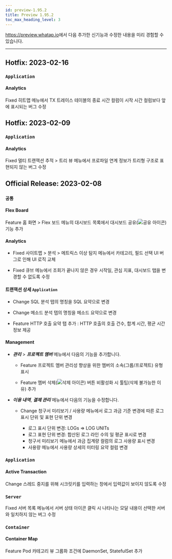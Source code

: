 ```yaml
---
id: preview-1.95.2
title: Preview 1.95.2
toc_max_heading_level: 3
---
```


<head>
<meta name="robots" content="noindex, nofollow"/>
</head>


<https://preview.whatap.io>에서 다음 추가한 신기능과 수정한 내용을 미리 경험할 수 있습니다. 

---

## Hotfix: 2023-02-16

### `Application`

#### Analytics

<Status>Fixed</Status> <UI>히트맵</UI> 메뉴에서 <UI>TX 트레이스</UI> 테이블의 <UI>종료 시간</UI> 컬럼이 <UI>시작 시간</UI> 컬럼보다 앞에 표시되는 버그 수정

## Hotfix: 2023-02-09

### `Application`

#### Analytics

<Status>Fixed</Status> <UI>멀티 트랜잭션 추적</UI> > <UI>트리 뷰</UI> 메뉴에서 프로파일 연계 정보가 트리형 구조로 표현되지 않는 버그 수정

## Official Release: 2023-02-08

### `공통`

#### Flex Board

<Status>Feature</Status> <UI>홈 화면</UI> > <UI>Flex 보드</UI> 메뉴의 대시보드 목록에서 대시보드 공유(<img src='/img/ico-flexboard-share.svg' alt='공유 아이콘' />) 기능 추가

#### Analytics

-   <Status>Fixed</Status> <UI>사이트맵</UI> > <UI>분석</UI> > <UI>메트릭스 이상 탐지</UI> 메뉴에서 카테고리, 필드 선택 UI 버그로 인해 UI 로직 교체

-   <Status>Fixed</Status> <UI>큐브</UI> 메뉴에서 조회가 끝나지 않은 경우 <UI>시작일</UI>, <UI>관심 지표</UI>, 대시보드 탭을 변경할 수 없도록 수정

#### 트랜잭션 상세 `Application`

-   <Status>Change</Status> <UI>SQL</UI> 분석 탭의 명칭을 <UI>SQL 요약</UI>으로 변경

-   <Status>Change</Status> <UI>메소드 분석</UI> 탭의 명칭을 <UI>메소드 요약</UI>으로 변경

-   <Status>Feature</Status> <UI>HTTP 호출 요약</UI> 탭 추가 : HTTP 호출의 호출 건수, 합계 시간, 평균 시간 정보  제공

#### Management

-   **_관리_** > **_프로젝트 멤버_** 메뉴에서 다음의 기능을 추가합니다.

    -   <Status>Feature</Status> 프로젝트 멤버 관리성 향상을 위한 멤버의 소속(<UI>그룹</UI>/<UI>프로젝트</UI>) 유형 표시

    -   <Status>Feature</Status> 멤버 삭제(<img src='/img/ico-trash.svg' alt='삭제 아이콘'/>) 버튼 비활성화 시 툴팁(삭제 불가능한 이유) 추가

-   **_이용 내역_**, **_결제 관리_** 메뉴에서 다음의 기능을 수정합니다.

    -   <Status>Change</Status> <UI>청구서 미리보기</UI> / <UI>사용량</UI> 메뉴에서 로그 과금 기준 변경에 따른 로그 표시 단위 및 표현 단위 변경

        -   로그 표시 단위 변경: LOGs ⇒ LOG UNITs
        -   로그 표현 단위 변경: 합산된 로그 라인 수의 일 평균 표시로 변경
        -   <UI>청구서 미리보기</UI> 메뉴에서 <UI>과금 집계량</UI> 컬럼의 로그 사용량 표시 변경
        -   <UI>사용량</UI> 메뉴에서 사용량 상세의 미터링 요약 컬럼 변경

<!--
### front.conf 파일 설정

- <Status>Change</Status> <code>Application</code>에만 해당, <code>hide_apply_to_all_agents=true</code> 옵션 설정 시 <UI>모든 에이전트에 적용</UI> 버튼을 노출하지 않도록 수정

- <Status>Change</Status> <code>ui_show_logsink=false</code> 옵션 설정 시 <UI>로그</UI> 관련 메뉴를 노출하지 않도록 수정
-->

### `Application`

#### Active Transaction

<Status>Change</Status> 스레드 중지를 위해 시크릿키를 입력하는 창에서 입력값이 보이지 않도록 수정

### `Server`

<Status>Fixed</Status> <UI>서버 목록</UI> 메뉴에서 서버 상태 아이콘 클릭 시 나타나는 모달 내용이 선택한 서버와 일치하지 않는 버그 수정

### `Container`

#### Container Map

<Status>Feature</Status> Pod 카테고리 뷰 그룹화 조건에 <UI>DaemonSet</UI>, <UI>StatefulSet</UI> 추가

<!--
### `Database`

#### 통계/보고서

<Status>Feature</Status> <b>MySQL</b>, <b>Tibero</b> 상품의 <UI>보고서</UI> 메뉴에서 일간/주간/월간 사용자 정의 보고서 추가

  - 성능 추이 차트 지표 선택 기능
  - 테이블 사이즈 증감, 데이터베이스 사이즈 리스트
-->
